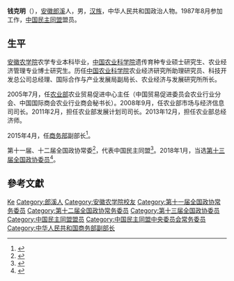 '''钱克明'''（{{bd|1962年|9月|}}），[[安徽|安徽]][[郎溪|郎溪]]人，男，[[汉族|汉族]]，中华人民共和国政治人物。1987年8月参加工作，[[中国民主同盟|中国民主同盟]]盟员。

== 生平 ==
[[安徽农学院|安徽农学院]]农学专业本科毕业，[[中国农业科学院|中国农业科学院]]遗传育种专业硕士研究生、农业经济管理专业博士研究生。历任[[中国农业科学院|中国农业科学院]]农业经济研究所助理研究员、科技开发总公司总经理、国际合作与产业发展局副局长、农业经济与发展研究所所长。

2005年7月，任[[中华人民共和国农业部|农业部]]农业贸易促进中心主任（中国贸易促进委员会农业行业分会、中国国际商会农业行业商会秘书长）。2008年9月，任农业部市场与经济信息司司长。2011年2月，担任农业部发展计划司司长。2013年12月，担任农业部总经济师。

2015年4月，任[[中华人民共和国商务部|商务部]]副部长<ref>{{cite news|title=国务院任命王受文、钱克明为商务部副部长|url=http://www.chinanews.com/gn/2015/05-07/7258588.shtml|accessdate=2015-12-13|newspaper=中国新闻网|archive-date=2019-10-18|archive-url=https://web.archive.org/web/20191018091654/http://www.chinanews.com/gn/2015/05-07/7258588.shtml|dead-url=no}}</ref>。

第十一届、十二届全国政协常委<ref>{{cite news|title=第十一届全国政协委员名单|url=http://www.indaa.com.cn/zt/2009qglh/zxzs/200903/t20090303_127573.html|accessdate=2013-04-09|newspaper=新华社北京1月25日电 中国人民政治协商会议第十一届全国委员会委员名单(共2237人，2008年1月25日政协第十届全国委员会常务委员会第二十次会议通过)|date=2008年1月25日|deadurl=yes|archiveurl=https://web.archive.org/web/20130928014403/http://www.indaa.com.cn/zt/2009qglh/zxzs/200903/t20090303_127573.html|archivedate=2013年9月28日}}</ref>，代表中国民主同盟<ref>{{cite news|title=全国政协信息-钱克明|url=http://www.cppcc.gov.cn/CMS/wylibary/showJcwyxtInfoWylibary.action?tabJcwyxt.guid=11W0002000&wytype=wjwy|accessdate=2013-04-11|newspaper=全国政协委员会|archive-date=2018-01-27|archive-url=https://web.archive.org/web/20180127143353/http://www.cppcc.gov.cn/CMS/wylibary/showJcwyxtInfoWylibary.action?tabJcwyxt.guid=11W0002000&wytype=wjwy|dead-url=no}}</ref>。2018年1月，当选[[中国人民政治协商会议第十三届全国委员会委员名单|第十三届全国政协委员]]<ref>{{Cite web|url=http://sports.163.com/18/0126/06/D92BRKK400051C89.html|title=中国人民政治协商会议第十三届全国委员会委员名单|accessdate=2018-01-26|last=|work=网易|archive-url=https://web.archive.org/web/20180127143232/http://sports.163.com/18/0126/06/D92BRKK400051C89.html|archive-date=2018-01-27|dead-url=yes}}</ref>。

== 參考文獻 ==
{{reflist}}

{{中国民主同盟第十一届中央委员会}}
{{中国民主同盟第十二届中央委员会}}

{{Authority control}}
{{DEFAULTSORT:Qian钱}}
[[Category:钱姓|Ke]]
[[Category:郎溪人|Category:郎溪人]]
[[Category:安徽农学院校友|Category:安徽农学院校友]]
[[Category:第十一届全国政协常务委员|Category:第十一届全国政协常务委员]]
[[Category:第十二届全国政协常务委员|Category:第十二届全国政协常务委员]]
[[Category:第十三届全国政协委员|Category:第十三届全国政协委员]]
[[Category:中国民主同盟盟员|Category:中国民主同盟盟员]]
[[Category:中国民主同盟中央委员会常务委员|Category:中国民主同盟中央委员会常务委员]]
[[Category:中华人民共和国商务部副部长|Category:中华人民共和国商务部副部长]]